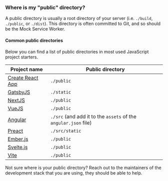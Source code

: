 ### Where is my "public" directory?

A public directory is usually a root directory of your server (i.e. `./build`, `./public`, or `./dist`). This directory is often committed to Git, and so should be the Mock Service Worker.

#### Common public directories

Below you can find a list of public directories in most used JavaScript project starters.

| Project name                                     | Public directory                                                |
| ------------------------------------------------ | --------------------------------------------------------------- |
| [Create React App](https://create-react-app.dev) | `./public`                                                      |
| [GatsbyJS](https://www.gatsbyjs.org)             | `./static`                                                      |
| [NextJS](https://nextjs.org)                     | `./public`                                                      |
| [VueJS](https://vuejs.org/)                      | `./public`                                                      |
| [Angular](https://angular.io/)                   | `./src` (and add it to the `assets` of the `angular.json` file) |
| [Preact](https://preactjs.com)                   | `./src/static`                                                  |
| [Ember.js](https://emberjs.com/)                 | `./public`                                                      |
| [Svelte.js](https://svelte.dev/)                 | `./public`                                                      |
| [Vite](https://vitejs.dev/)                      | `./public`                                                      |

<Hint>
  Not sure where is your public directory? Reach out to the maintainers of the
  development stack that you are using, they should be able to help.
</Hint>
